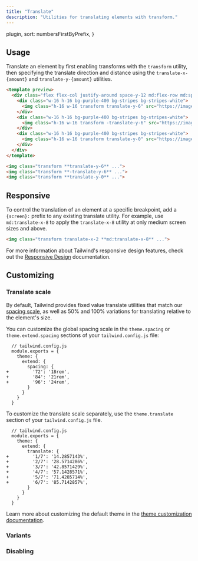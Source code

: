 ```yaml
---
title: "Translate"
description: "Utilities for translating elements with transform."
---
```



  plugin,
  sort: numbersFirstByPrefix,
}

## Usage

Translate an element by first enabling transforms with the `transform` utility, then specifying the translate direction and distance using the `translate-x-{amount}` and `translate-y-{amount}` utilities.

```html purple
<template preview>
  <div class="flex flex-col justify-around space-y-12 md:flex-row md:space-y-0 md:space-x-12">
    <div class="w-16 h-16 bg-purple-400 bg-stripes bg-stripes-white">
      <img class="h-16 w-16 transform translate-y-6" src="https://images.unsplash.com/photo-1472099645785-5658abf4ff4e?ixlib=rb-1.2.1&ixid=eyJhcHBfaWQiOjEyMDd9&auto=format&fit=facearea&facepad=2&w=256&h=256&q=80">
    </div>
    <div class="w-16 h-16 bg-purple-400 bg-stripes bg-stripes-white">
      <img class="h-16 w-16 transform -translate-y-6" src="https://images.unsplash.com/photo-1472099645785-5658abf4ff4e?ixlib=rb-1.2.1&ixid=eyJhcHBfaWQiOjEyMDd9&auto=format&fit=facearea&facepad=2&w=256&h=256&q=80">
    </div>
    <div class="w-16 h-16 bg-purple-400 bg-stripes bg-stripes-white">
      <img class="h-16 w-16 transform translate-y-0" src="https://images.unsplash.com/photo-1472099645785-5658abf4ff4e?ixlib=rb-1.2.1&ixid=eyJhcHBfaWQiOjEyMDd9&auto=format&fit=facearea&facepad=2&w=256&h=256&q=80">
    </div>
  </div>
</template>

<img class="transform **translate-y-6** ...">
<img class="transform **-translate-y-6** ...">
<img class="transform **translate-y-0** ...">
```

## Responsive

To control the translation of an element at a specific breakpoint, add a `{screen}:` prefix to any existing translate utility. For example, use `md:translate-x-8` to apply the `translate-x-8` utility at only medium screen sizes and above.

```html
<img class="transform translate-x-2 **md:translate-x-8** ...">
```

For more information about Tailwind's responsive design features, check out the [Responsive Design](/docs/responsive-design) documentation.

## Customizing

### Translate scale

By default, Tailwind provides fixed value translate utilities that match our [spacing scale](/docs/customizing-spacing), as well as 50% and 100% variations for translating relative to the element's size.

You can customize the global spacing scale in the `theme.spacing` or `theme.extend.spacing` sections of your `tailwind.config.js` file:

```diff-js
  // tailwind.config.js
  module.exports = {
    theme: {
      extend: {
        spacing: {
+         '72': '18rem',
+         '84': '21rem',
+         '96': '24rem',
        }
      }
    }
  }
```

To customize the translate scale separately, use the `theme.translate` section of your `tailwind.config.js` file.

```diff-js
  // tailwind.config.js
  module.exports = {
    theme: {
      extend: {
        translate: {
+         '1/7': '14.2857143%',
+         '2/7': '28.5714286%',
+         '3/7': '42.8571429%',
+         '4/7': '57.1428571%',
+         '5/7': '71.4285714%',
+         '6/7': '85.7142857%',
        }
      }
    }
  }
```

Learn more about customizing the default theme in the [theme customization documentation](/docs/theme#customizing-the-default-theme).

### Variants

<Variants plugin="translate" />

### Disabling

<Disabling plugin="translate" />
